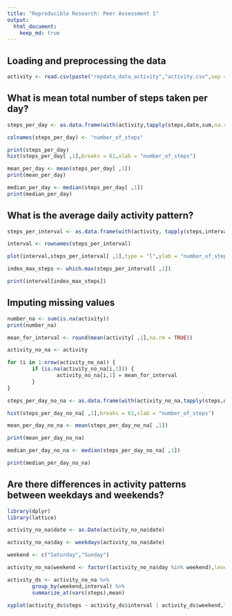 ```yaml
---
title: "Reproducible Research: Peer Assessment 1"
output: 
  html_document:
    keep_md: true
---
```



## Loading and preprocessing the data

```r

activity <- read.csv(paste("repdata_data_activity","activity.csv",sep = "/"))


```

## What is mean total number of steps taken per day?

```r

steps_per_day <- as.data.frame(with(activity,tapply(steps,date,sum,na.rm = TRUE)))

colnames(steps_per_day) <- "number_of_steps"

print(steps_per_day)
hist(steps_per_day[ ,1],breaks = 61,xlab = "number_of_steps")

mean_per_day <- mean(steps_per_day[ ,1])
print(mean_per_day)

median_per_day <- median(steps_per_day[ ,1])
print(median_per_day)

```

## What is the average daily activity pattern?

``` r

steps_per_interval <- as.data.frame(with(activity, tapply(steps,interval,mean,na.rm = TRUE)))

interval <- rownames(steps_per_interval)

plot(interval,steps_per_interval[ ,1],type = "l",ylab = "number_of_steps")

index_max_steps <- which.max(steps_per_interval[ ,1])

print(interval[index_max_steps])

```

## Imputing missing values

``` r

number_na <- sum(is.na(activity))
print(number_na)

mean_for_interval <- round(mean(activity[ ,1],na.rm = TRUE))

activity_no_na <- activity

for (i in 1:nrow(activity_no_na)) {
        if (is.na(activity_no_na[i,1])) {
                activity_no_na[i,1] = mean_for_interval
        }
}

steps_per_day_no_na <- as.data.frame(with(activity_no_na,tapply(steps,date,sum)))

hist(steps_per_day_no_na[ ,1],breaks = 61,xlab = "number_of_steps")

mean_per_day_no_na <- mean(steps_per_day_no_na[ ,1])

print(mean_per_day_no_na)

median_per_day_no_na <- median(steps_per_day_no_na[ ,1])

print(median_per_day_no_na)

```

## Are there differences in activity patterns between weekdays and weekends?

``` r

library(dplyr)
library(lattice)

activity_no_na$date <- as.Date(activity_no_na$date)

activity_no_na$day <- weekdays(activity_no_na$date)

weekend <- c("Saturday","Sunday")

activity_no_na$weekend <- factor((activity_no_na$day %in% weekend),levels=c(FALSE,TRUE),labels = c("weekday","weekend"))

activity_ds <- activity_no_na %>%
        group_by(weekend,interval) %>%
        summarize_at(vars(steps),mean)

xyplot(activity_ds$steps ~ activity_ds$interval | activity_ds$weekend,type = "l",xlab = "Interval",ylab = "Number of steps",layout = c(1,2))

```

